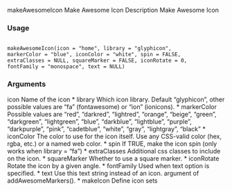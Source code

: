 
makeAwesomeIcon Make Awesome Icon
Description
Make Awesome Icon

### Usage

<pre><code>
makeAwesomeIcon(icon = "home", library = "glyphicon",
markerColor = "blue", iconColor = "white", spin = FALSE,
extraClasses = NULL, squareMarker = FALSE, iconRotate = 0,
fontFamily = "monospace", text = NULL)
</code></pre>

### Arguments
icon Name of the icon
* library Which icon library. Default "glyphicon", other possible values are "fa" (fontawesome)
or "ion" (ionicons).
* markerColor Possible values are "red", "darkred", "lightred", "orange", "beige", "green",
"darkgreen", "lightgreen", "blue", "darkblue", "lightblue", "purple",
"darkpurple", "pink", "cadetblue", "white", "gray", "lightgray", "black"
* iconColor The color to use for the icon itself. Use any CSS-valid color (hex, rgba, etc.) or
a named web color.
* spin If TRUE, make the icon spin (only works when library = "fa")
* extraClasses Additional css classes to include on the icon.
* squareMarker Whether to use a square marker.
* iconRotate Rotate the icon by a given angle.
* fontFamily Used when text option is specified.
* text Use this text string instead of an icon. argument of addAwesomeMarkers().
* makeIcon Define icon sets
